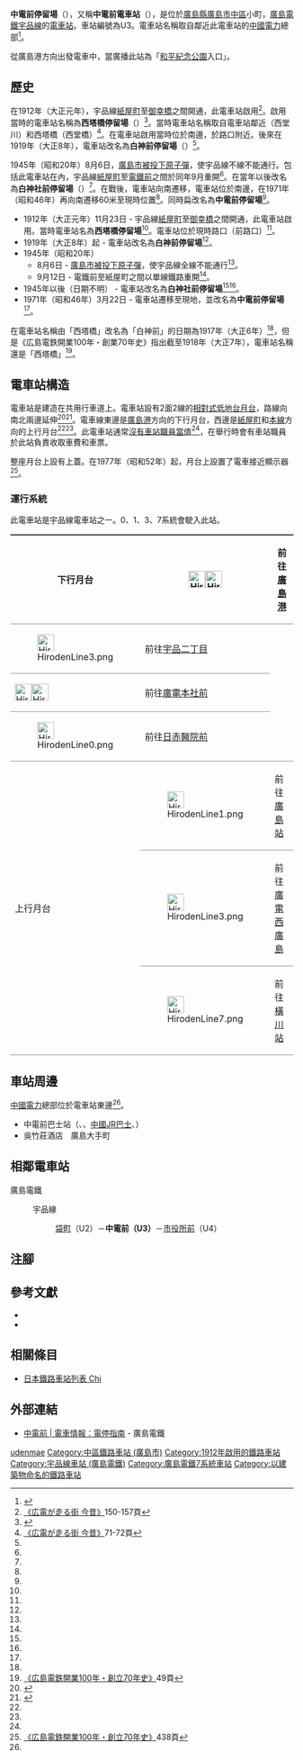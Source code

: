 {{Infobox station
|公司色 = #009944
|站名 = 中電前
|圖片 =
|圖片說明 =
|日文原名 = 中電前
|平假名 = ちゅうでんまえ
|羅馬拼音 = Chuden-mae
|副站名 = 
|所在地 = {{JPN}}[[廣島縣|廣島縣]][[廣島市|廣島市]][[中區_(廣島市)|中區]]小町
|座標 = {{coord|34|23|18.81|N|132|27|19.13|E|type:railwaystation_region:JP-24|display=inline,title}}
|車站構造 = [[地面車站|地面車站]]
|月台配置 = 2面2線
|啟用年月日 = 1912年（大正元年）11月23日
|廢站年月日 = 
|乘客人數 = 
|上下車人次 = 
|統計年度 = 
|轉車 = 
|全寬備註 = 
|adjacent = {{Adjacent stations|system=廣島電鐵|line=宇品線|left=袋町|right=市役所前|note-left=U2<br/>0.3km|note-mid={{Color|#0092d7|●}}U3<br/>距離[[紙屋町停留場|紙屋町]]0.8km|note-right=U4<br>0.3km}}
}}
'''中電前停留場'''（{{jpn|j=中電前停留場|hg=ちゅうでんまえていりゅうじょう|rm=Chuden-mae teiryūjō|f=y}}），又稱'''中電前電車站'''（{{jpn|j=中電前電停}}），是位於[[廣島縣|廣島縣]][[廣島市|廣島市]][[中區_(廣島市)|中區]]小町，[[廣島電鐵|廣島電鐵]][[宇品線_(廣島電鐵)|宇品線]]的[[電車站|電車站]]。車站編號為U3。電車站名稱取自鄰近此電車站的[[中國電力|中國電力]]總部<ref name=line>{{Cite book|author=川島令三 |authorlink=川島令三 |title=山陽・山陰ライン 全線・全駅・全配線 |year=2012 |publisher=[[講談社|講談社]] |series=【図説】 日本の鉄道 |isbn=978-4-06-295157-9 |volume=第7巻 広島エリア |pages=10・79頁|language=ja}}</ref>。

從廣島港方向出發電車中，當廣播此站為「[[廣島和平紀念公園|和平紀念公園]]入口」。

==歷史==
在1912年（大正元年），宇品線[[紙屋町停留場|紙屋町]]至[[御幸橋停留場|御幸橋]]之間開通，此電車站啟用<ref name=osafune2>[[#osafune|《広電が走る街 今昔》]]150-157頁</ref>。啟用當時的電車站名稱為'''西塔橋停留場'''（{{jpn|j=西塔橋停留場|hg=せいとうばしていりゅうじょう}}）<ref name=chizu37>{{cite book|author=[[今尾惠介|今尾惠介]]（監修） |title={{Translink|ja|日本鉄道旅行地図帳|日本鐵道旅行地圖帳}} - 全線・全駅・全廃線 |publisher=[[新潮社|新潮社]] |volume=11 中国四国 |year=2009 |isbn=978-4-10-790029-6 |page=37}}</ref>。當時電車站名稱取自電車站鄰近{{Translink|ja|西塔川}}（西堂川）和西塔橋（西堂橋）<ref name=osafune>[[#osafune|《広電が走る街 今昔》]]71-72頁</ref>。在電車站啟用當時位於{{Translink|ja|白神社}}南邊，於{{Translink|ja|平和大通り|平和大通}}路口附近。後來在1919年（大正8年），電車站改名為'''白神前停留場'''（{{jpn|j=白神前停留場|hg=しらかみまえていりゅうじょう}}）<ref name=osafune2/>。

1945年（昭和20年）8月6日，[[廣島市原子彈爆炸|廣島市被投下原子彈]]，使宇品線不線不能通行。包括此電車站在內，宇品線[[紙屋町停留場|紙屋町]]至[[廣電本社前停留場|電鐵前]]之間於同年9月重開<ref name=osafune2/>。在當年以後改名為'''白神社前停留場'''（{{jpn|j=白神社前停留場|hg=しらかみしゃまえていりゅうじょう}}）<ref name=chizu37/>。在戰後，電車站向南遷移，電車站位於{{Translink|ja|平和大通り|平和大通}}南邊，在1971年（昭和46年）再向南遷移60米至現時位置<ref name=osafune/>。同時扁改名為'''中電前停留場'''<ref name=osafune/>。

*1912年（大正元年）11月23日 - 宇品線[[紙屋町停留場|紙屋町]]至[[御幸橋停留場|御幸橋]]之間開通，此電車站啟用。當時電車站名為'''西塔橋停留場'''<ref name=osafune2/>。電車站位於現時{{Translink|ja|平和大通り|平和大通}}路口（{{Translink|ja|白神社}}前路口）<ref name=osafune/>。
*1919年（大正8年）起 - 電車站改名為'''白神前停留場'''<ref name=osafune2/>。
*1945年（昭和20年）
**8月6日 - [[廣島市原子彈爆炸|廣島市被投下原子彈]]，使宇品線全線不能通行<ref name=osafune2/>。
**9月12日 - 電鐵前至紙屋町之間以單線鐵路重開<ref name=osafune2/>。
*1945年以後（日期不明） - 電車站改名為'''白神社前停留場'''<ref name=osafune2/><ref name=chizu37/>。
*1971年（昭和46年）3月22日 - 電車站遷移至現地，並改名為'''中電前停留場'''<ref name=osafune2/>。

在電車站名稱由「西塔橋」改名為「白神前」的日期為1917年（大正6年）<ref name=chizu37/>，但是《広島電鉄開業100年・創業70年史》指出截至1918年（大正7年），電車站名稱還是「西塔橋」<ref>[[#hiroden|《広島電鉄開業100年・創立70年史》]]49頁</ref>。

==電車站構造==
電車站是建造在共用行車道上。電車站設有2面2線的[[相對式月台|相對式低地台月台]]，路線向南北兩邊延伸<ref name=line>{{Cite book|author=川島令三 |authorlink=川島令三 |title=山陽・山陰ライン 全線・全駅・全配線 |year=2012 |publisher=[[講談社|講談社]] |series=【図説】 日本の鉄道 |isbn=978-4-06-295157-9 |volume=第7巻 広島エリア |pages=10・79頁|language=ja}}</ref><ref name=jijo>{{Cite book|author=川島令三 |title={{Translink|ja|全国鉄道事情大研究|全國鐵道事情大研究}} |year=2009 |publisher={{Translink|ja|草思社}} |isbn=978-4-7942-1711-0 |volume=中国篇 2 |pages=103・109頁|language=ja}}</ref>。電車線東邊是[[廣島港停留場|廣島港]]方向的下行月台，西邊是[[紙屋町停留場|紙屋町]]和[[廣島電鐵本線|本線]]方向的上行月台<ref name=line/><ref name=jijo/>。此電車站通常[[無人車站|沒有車站職員當值]]<ref name=line/>，在舉行{{Translink|ja|ひろしまフラワーフェスティバル|廣島花節|花節}}時會有車站職員於此站負責收取車費和車票。

整座月台上設有上蓋。在1977年（昭和52年）起，月台上設置了電車接近顯示器<ref>[[#hiroden|《広島電鉄開業100年・創立70年史》]]438頁</ref>。

=== 運行系統 ===
{{See also|廣島電鐵#運行系統}}
此電車站是宇品線電車站之一。0、1、3、7系統會駛入此站。
{| style="border-collapse: collapse;"
|-
! rowspan="4" style="border-width: 2px 0; border-style: ridge; padding: 2px .5em;"|下行月台
| style="border-width: 2px 0; border-style: ridge; padding: 2px .5em;"|[[File:HirodenLine1.png|30px]][[File:HirodenLine3.png|30px]]
| style="border-width: 2px 0; border-style: ridge; padding: 2px .5em;"|前往[[廣島港停留場|廣島港]]
|-
| style="border-width: 2px 0; border-style: ridge; padding: 2px .5em;"|[[File:HirodenLine3.png|30px]]
| style="border-width: 2px 0; border-style: ridge; padding: 2px .5em;"|前往[[宇品二丁目停留場|宇品二丁目]]
|-
| style="border-width: 2px 0; border-style: ridge; padding: 2px .5em;"|[[File:HirodenLine0.png|30px]][[File:HirodenLine7.png|30px]]
| style="border-width: 2px 0; border-style: ridge; padding: 2px .5em;"|前往[[廣電本社前停留場|廣電本社前]]
|-
| style="border-width: 2px 0; border-style: ridge; padding: 2px .5em;"|[[File:HirodenLine0.png|30px]]
| style="border-width: 2px 0; border-style: ridge; padding: 2px .5em;"|前往[[日赤醫院前停留場|日赤醫院前]]
|-
! rowspan="3" style="border-width: 2px 0; border-style: ridge; padding: 2px .5em;"|上行月台
| style="border-width: 2px 0; border-style: ridge; padding: 2px .5em;"|[[File:HirodenLine1.png|30px]]
| style="border-width: 2px 0; border-style: ridge; padding: 2px .5em;"|前往[[廣島站|廣島站]]
|-
| style="border-width: 2px 0; border-style: ridge; padding: 2px .5em;"|[[File:HirodenLine3.png|30px]]
| style="border-width: 2px 0; border-style: ridge; padding: 2px .5em;"|前往[[廣電西廣島站|廣電西廣島]]
|-
| style="border-width: 2px 0; border-style: ridge; padding: 2px .5em;"|[[File:HirodenLine7.png|30px]]
| style="border-width: 2px 0; border-style: ridge; padding: 2px .5em;"|前往[[橫川站_(廣島縣)|橫川站]]
|}

==車站周邊==
[[中國電力_(日本)|中國電力]]總部位於電車站東邊<ref name=line/>。
* 中電前巴士站（{{Translink|ja|広電バス|廣電巴士}}、{{Translink|ja|広島バス|廣島巴士}}、[[中國JR巴士|中國JR巴士]]、{{Translink|ja|芸陽バス|藝陽巴士}}）
*吳竹莊酒店　廣島大手町

== 相鄰電車站 ==
; 廣島電鐵
: {{color|#0092d7|■}}宇品線
:: [[袋町停留場|袋町]]（U2）－'''中電前（U3）'''－[[市役所前停留場_(廣島縣)|市役所前]]（U4）
== 注腳 ==
{{Reflist}}
== 參考文獻 ==
* {{Cite book|author=長船友則 |title={{lang|ja|広電が走る街 今昔}} |year=2005 |publisher=[[JTB出版|JTB出版]] |series=JTB Can Books |isbn=4-533-05986-4|language=ja |ref=osafune}}
* {{Cite book|title={{lang|ja|広島電鉄開業100年・創立70年史}} |year=2012 |publisher=廣島電鐵|language=ja |ref=hiroden}}
== 相關條目 ==
* [[日本鐵路車站列表_Chi|日本鐵路車站列表 Chi]]
== 外部連結 ==
* [http://www.hiroden.co.jp/train/route-guide/stop-guide/u-3.html 中電前 | 電車情報：電停指南] {{Wayback|url=http://www.hiroden.co.jp/train/route-guide/stop-guide/u-3.html |date=20180528212731 }}{{ja icon}} - 廣島電鐵
{{宇品線 (廣島電鐵)}}
{{DEFAULTSORT:Chuden-mae}}
[[Category:日本鐵路車站_Chu|udenmae]]
[[Category:中區鐵路車站_(廣島市)|Category:中區鐵路車站 (廣島市)]]
[[Category:1912年啟用的鐵路車站|Category:1912年啟用的鐵路車站]]
[[Category:宇品線車站_(廣島電鐵)|Category:宇品線車站 (廣島電鐵)]]
[[Category:廣島電鐵7系統車站|Category:廣島電鐵7系統車站]]
[[Category:以建築物命名的鐵路車站|Category:以建築物命名的鐵路車站]]